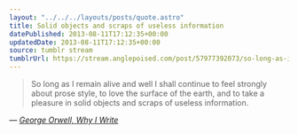 ```yaml
---
layout: "../../../layouts/posts/quote.astro"
title: Solid objects and scraps of useless information
datePublished: 2013-08-11T17:12:35+00:00
updatedDate: 2013-08-11T17:12:35+00:00
source: tumblr stream
tumblrUrl: https://stream.anglepoised.com/post/57977392073/so-long-as-i-remain-alive-and-well-i-shall
---
```


> So long as I remain alive and well I shall continue to feel strongly about prose style, to love the surface of the earth, and to take a pleasure in solid objects and scraps of useless information.

— <cite>[George Orwell, _Why I Write_](http://orwell.ru/library/essays/wiw/english/e_wiw)</cite>
